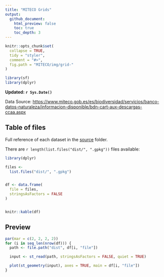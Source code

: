 ```yaml
---
title: "MITECO Grids"
output:
  github_document:
    html_preview: false
    toc: true
    toc_depth: 3
---
```


```r
knitr::opts_chunk$set(
  collapse = TRUE,
  tidy = "styler",
  comment = "#>",
  fig.path = "MITECO/img/grid-"
)

library(sf)
library(dplyr)
```

**Updated: `r Sys.Date()`**

Data Source: <https://www.miteco.gob.es/es/biodiversidad/servicios/banco-datos-naturaleza/informacion-disponible/bdn-cart-aux-descargas-ccaa.aspx>


## Table of files

Full reference of each dataset in the [source](./source/) folder.

There are `r length(list.files("dist/", ".gpkg"))` files available:

```r
library(dplyr)

files <-
  list.files("dist/", ".gpkg")


df <- data.frame(
  file = files,
  stringsAsFactors = FALSE
)


knitr::kable(df)
```


## Preview

```r
par(mar = c(2, 2, 2, 2))
for (i in seq_len(nrow(df))) {
  path <- file.path("dist", df[i, "file"])

  input <- st_read(path, stringsAsFactors = FALSE, quiet = TRUE)

  plot(st_geometry(input), axes = TRUE, main = df[i, "file"])
}
```

